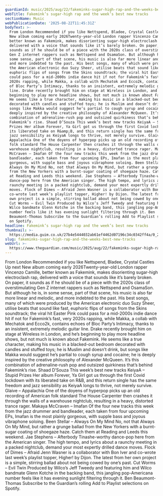 ```yaml
---
guardianId: music/2025/aug/22/fakeminks-sugar-high-rap-and-the-weeks-best-new-tracks
webTitle: Fakemink’s sugar-high rap and the week’s best new tracks
sectionName: Music
webPublicationDate: '2025-08-22T11:45:31Z'
bodyText: >-
  From London Recommended if you like Nettspend, Bladee, Crystal Castles Up next
  New album coming early 2026Twenty-year-old London rapper Vincenzo Camille,
  better known as Fakemink, makes disorienting sugar-high electroclash rap,
  delivered with a voice that sounds like it’s barely broken. On paper, it
  sounds as if he should be of a piece with the 2020s class of overstimulating
  Gen Z internet rappers such as Nettspend and OsamaSon. But although he is, in
  some sense, part of that scene, his music is also far more linear and melodic,
  and more indebted to the past. His best songs, many of which were produced by
  the American electronic duo Suzy Sheer, utilise beats that sound like fast,
  euphoric flips of songs from the Skins soundtrack; the viral hit Easter Pink
  could pass for a mid-2000s indie dance hit if not for Fakemink’s fast, very
  2020s rapping, while Makka, a collab with Mechatok and Ecco2k, contains echoes
  of Bloc Party’s Intimacy, thanks to an insistent, extremely melodic guitar
  line. Drake recently brought him on stage at Wireless in London, and he’s
  beginning to play more headline shows, but not much is known about Fakemink.
  He seems like a true character, making his music in a blacked-out bedroom
  decorated with candles and stuffed toys; he is Muslim and doesn’t drink, but
  songs like Makka would suggest he’s partial to cough syrup and cocaine; he is
  deeply inspired by the creative philosophy of Alexander McQueen. It’s this
  combination of adrenaline-rush pop and outsized quirkiness that’s behind
  Fakemink’s rise. Shaad D’Souza This week’s best new tracks KeiyaA – Stupid
  Prizes Her album Forever, Ya Girl got us through the first Covid lockdown with
  its liberated take on R&amp;B, and this return single has the same freedom and
  jazz sensibility as KeiyaA longs to thrive, not merely survive. Glaive –
  Appalachia One of the doyens of hyperpop picks up an old recording of American
  folk standard The House Carpenter then crashes it through the walls of a
  warehouse nightclub, resulting in a heavy, distorted trance rager. Makaya
  McCraven – Imafan Of the four new tracks this week from the jazz drummer and
  bandleader, each taken from four upcoming EPs, Imafan is the most plainly
  gorgeous, with supple bass and joyous vibraphone soloing. Been Stellar –
  Always On My Mind No, not that Always On My Mind, but rather a grunge ballad
  from the New Yorkers with a burnt-sugar coating of shoegaze haze. Catch them
  at Reading and Leeds this weekend. Jae Stephens – Afterbody Tinashe-worthy
  dance-pop here from the American singer. The high tempo, and lyrics about a
  raunchy meeting in a packed nightclub, demand your most expertly drilled dance
  moves. Flock of Dimes – Afraid Jenn Wasner is a collaborator with Bon Iver and
  co-wrote last week’s playlist topper, Higher! by Dijon. The latest from her
  own project is a simple, stirring ballad about not being cowed by one’s past.
  Cut Worms – Evil Twin Produced by Wilco’s Jeff Tweedy and featuring him and
  Wilco bandmate Glenn Kotche in the backing band, this jangling pop-Americana
  number feels like it has evening sunlight filtering through it. Ben
  Beaumont-Thomas Subscribe to the Guardian’s rolling Add to Playlist selections
  on Spotify.
headline: Fakemink’s sugar-high rap and the week’s best new tracks
thumbnail: >-
  https://media.guim.co.uk/27b4e5444032ab61ef4462d07196c34c0342ff4a/0_297_1728_1382/500.jpg
slug: fakeminks-sugar-high-rap-and-the-weeks-best-new-tracks
webUrl: >-
  https://www.theguardian.com/music/2025/aug/22/fakeminks-sugar-high-rap-and-the-weeks-best-new-tracks
---
```

From London Recommended if you like Nettspend, Bladee, Crystal Castles Up next New album coming early 2026Twenty-year-old London rapper Vincenzo Camille, better known as Fakemink, makes disorienting sugar-high electroclash rap, delivered with a voice that sounds like it’s barely broken. On paper, it sounds as if he should be of a piece with the 2020s class of overstimulating Gen Z internet rappers such as Nettspend and OsamaSon. But although he is, in some sense, part of that scene, his music is also far more linear and melodic, and more indebted to the past. His best songs, many of which were produced by the American electronic duo Suzy Sheer, utilise beats that sound like fast, euphoric flips of songs from the Skins soundtrack; the viral hit Easter Pink could pass for a mid-2000s indie dance hit if not for Fakemink’s fast, very 2020s rapping, while Makka, a collab with Mechatok and Ecco2k, contains echoes of Bloc Party’s Intimacy, thanks to an insistent, extremely melodic guitar line. Drake recently brought him on stage at Wireless in London, and he’s beginning to play more headline shows, but not much is known about Fakemink. He seems like a true character, making his music in a blacked-out bedroom decorated with candles and stuffed toys; he is Muslim and doesn’t drink, but songs like Makka would suggest he’s partial to cough syrup and cocaine; he is deeply inspired by the creative philosophy of Alexander McQueen. It’s this combination of adrenaline-rush pop and outsized quirkiness that’s behind Fakemink’s rise. Shaad D’Souza This week’s best new tracks KeiyaA – Stupid Prizes Her album Forever, Ya Girl got us through the first Covid lockdown with its liberated take on R&amp;B, and this return single has the same freedom and jazz sensibility as KeiyaA longs to thrive, not merely survive. Glaive – Appalachia One of the doyens of hyperpop picks up an old recording of American folk standard The House Carpenter then crashes it through the walls of a warehouse nightclub, resulting in a heavy, distorted trance rager. Makaya McCraven – Imafan Of the four new tracks this week from the jazz drummer and bandleader, each taken from four upcoming EPs, Imafan is the most plainly gorgeous, with supple bass and joyous vibraphone soloing. Been Stellar – Always On My Mind No, not that Always On My Mind, but rather a grunge ballad from the New Yorkers with a burnt-sugar coating of shoegaze haze. Catch them at Reading and Leeds this weekend. Jae Stephens – Afterbody Tinashe-worthy dance-pop here from the American singer. The high tempo, and lyrics about a raunchy meeting in a packed nightclub, demand your most expertly drilled dance moves. Flock of Dimes – Afraid Jenn Wasner is a collaborator with Bon Iver and co-wrote last week’s playlist topper, Higher! by Dijon. The latest from her own project is a simple, stirring ballad about not being cowed by one’s past. Cut Worms – Evil Twin Produced by Wilco’s Jeff Tweedy and featuring him and Wilco bandmate Glenn Kotche in the backing band, this jangling pop-Americana number feels like it has evening sunlight filtering through it. Ben Beaumont-Thomas Subscribe to the Guardian’s rolling Add to Playlist selections on Spotify.
